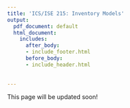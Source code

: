 ```yaml
---
title: 'ICS/ISE 215: Inventory Models'
output:
  pdf_document: default
  html_document:
    includes:
      after_body:
      - include_footer.html
      before_body:
      - include_header.html
      
  
---
```

This page will be updated soon!